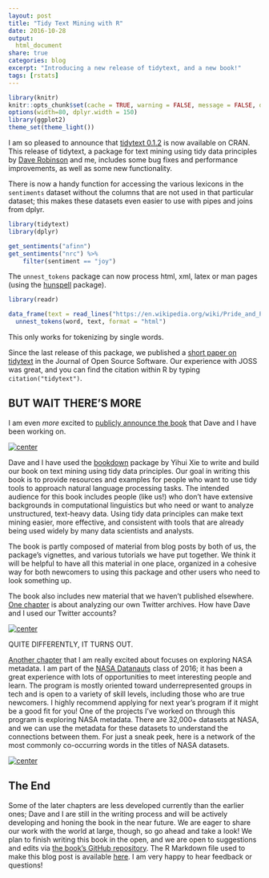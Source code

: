 ```yaml
---
layout: post
title: "Tidy Text Mining with R"
date: 2016-10-28
output:
  html_document
share: true
categories: blog
excerpt: "Introducing a new release of tidytext, and a new book!"
tags: [rstats]
---
```


```r
library(knitr)
knitr::opts_chunk$set(cache = TRUE, warning = FALSE, message = FALSE, dpi = 180)
options(width=80, dplyr.width = 150)
library(ggplot2)
theme_set(theme_light())
```

I am so pleased to announce that [tidytext 0.1.2](https://cran.r-project.org/package=tidytext) is now available on CRAN. This release of tidytext, a package for text mining using tidy data principles by [Dave Robinson](http://varianceexplained.org/) and me, includes some bug fixes and performance improvements, as well as some new functionality.

There is now a handy function for accessing the various lexicons in the `sentiments` dataset without the columns that are not used in that particular dataset; this makes these datasets even easier to use with pipes and joins from dplyr.

```r
library(tidytext)
library(dplyr)

get_sentiments("afinn")
get_sentiments("nrc") %>%
    filter(sentiment == "joy")
```

The `unnest_tokens` package can now process html, xml, latex or man pages (using the [hunspell](https://cran.r-project.org/package=hunspell) package). 

```r
library(readr)

data_frame(text = read_lines("https://en.wikipedia.org/wiki/Pride_and_Prejudice_and_Zombies")) %>%
  unnest_tokens(word, text, format = "html")
```

This only works for tokenizing by single words.

Since the last release of this package, we published a [short paper on tidytext](http://joss.theoj.org/papers/89fd1099620268fe0342ffdcdf66776f) in the Journal of Open Source Software. Our experience with JOSS was great, and you can find the citation within R by typing `citation("tidytext")`.


## BUT WAIT THERE'S MORE

I am even *more* excited to [publicly announce the book](http://tidytextmining.com/) that Dave and I have been working on.

[![center](/figs/2016-10-28-Tidy-Text-Mining/screenshot.png)](http://tidytextmining.com/)

Dave and I have used the [bookdown](https://github.com/rstudio/bookdown) package by Yihui Xie to write and build our book on text mining using tidy data principles. Our goal in writing this book is to provide resources and examples for people who want to use tidy tools to approach natural language processing tasks. The intended audience for this book includes people (like us!) who don't have extensive backgrounds in computational linguistics but who need or want to analyze unstructured, text-heavy data. Using tidy data principles can make text mining easier, more effective, and consistent with tools that are already being used widely by many data scientists and analysts.

The book is partly composed of material from blog posts by both of us, the package's vignettes, and various tutorials we have put together. We think it will be helpful to have all this material in one place, organized in a cohesive way for both newcomers to using this package and other users who need to look something up.

The book also includes new material that we haven't published elsewhere. [One chapter](http://tidytextmining.com/twitter.html) is about analyzing our own Twitter archives. How have Dave and I used our Twitter accounts?

[![center](/figs/2016-10-28-Tidy-Text-Mining/spread-1.png)](http://tidytextmining.com/twitter.html)

QUITE DIFFERENTLY, IT TURNS OUT.

[Another chapter](http://tidytextmining.com/nasa.html) that I am really excited about focuses on exploring NASA metadata. I am part of the [NASA Datanauts](https://open.nasa.gov/explore/datanauts/) class of 2016; it has been a great experience with lots of opportunities to meet interesting people and learn. The program is mostly oriented toward underrepresented groups in tech and is open to a variety of skill levels, including those who are true newcomers. I highly recommend applying for next year's program if it might be a good fit for you! One of the projects I've worked on through this program is exploring NASA metadata. There are 32,000+ datasets at NASA, and we can use the metadata for these datasets to understand the connections between them. For just a sneak peek, here is a network of the most commonly co-occurring words in the titles of NASA datasets.

[![center](/figs/2016-10-28-Tidy-Text-Mining/plot_title-1.png)](http://tidytextmining.com/nasa.html)


## The End

Some of the later chapters are less developed currently than the earlier ones; Dave and I are still in the writing process and will be actively developing and honing the book in the near future. We are eager to share our work with the world at large, though, so go ahead and take a look! We plan to finish writing this book in the open, and we are open to suggestions and edits via [the book's GitHub repository](https://github.com/dgrtwo/tidy-text-mining/issues).  The R Markdown file used to make this blog post is available [here](https://github.com/juliasilge/juliasilge.github.io/blob/master/_R/2016-10-28-Tidy-Text-Mining.Rmd). I am very happy to hear feedback or questions!